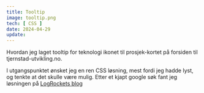 ```yaml
---
title: Tooltip
image: tooltip.png
tech: [ CSS ]
date: 2024-04-29
update: 
---
```


Hvordan jeg laget tooltip for teknologi ikonet til prosjek-kortet på forsiden til tjernstad-utvikling.no.

I utgangspunktet ønsket jeg en ren CSS løsning, mest fordi jeg hadde lyst, og tenkte at det skulle være mulig. Etter et kjapt google søk fant jeg løsningen på [LogRockets blog](https://blog.logrocket.com/creating-beautiful-tooltips-with-only-css/)
